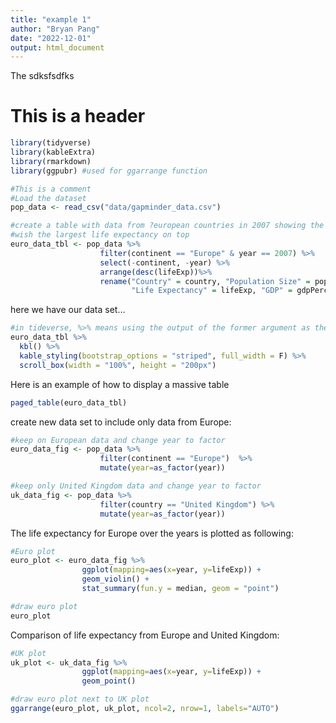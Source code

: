 ```yaml
---
title: "example 1"
author: "Bryan Pang"
date: "2022-12-01"
output: html_document
---
```


The sdksfsdfks

# This is a header

```r
library(tidyverse)
library(kableExtra)
library(rmarkdown)
library(ggpubr) #used for ggarrange function 

#This is a comment
#Load the dataset
pop_data <- read_csv("data/gapminder_data.csv")

#create a table with data from ?european countries in 2007 showing the countries
#wish the largest life expectancy on top
euro_data_tbl <- pop_data %>% 
                    filter(continent == "Europe" & year == 2007) %>%
                    select(-continent, -year) %>% 
                    arrange(desc(lifeExp))%>%
                    rename("Country" = country, "Population Size" = pop,
                           "Life Expectancy" = lifeExp, "GDP" = gdpPercap)

```

here we have our data set...

```r
#in tideverse, %>% means using the output of the former argument as the input of the next
euro_data_tbl %>%
  kbl() %>%
  kable_styling(bootstrap_options = "striped", full_width = F) %>% 
  scroll_box(width = "100%", height = "200px")
```
Here is an example of how to display a massive table 

```r
paged_table(euro_data_tbl)
```

create new data set to include only data from Europe:

```r
#keep on European data and change year to factor
euro_data_fig <- pop_data %>% 
                    filter(continent == "Europe")  %>% 
                    mutate(year=as_factor(year))

#keep only United Kingdom data and change year to factor
uk_data_fig <- pop_data %>%
                    filter(country == "United Kingdom") %>%
                    mutate(year=as_factor(year))

```

The life expectancy for Europe over the years is plotted as following:

```r
#Euro plot
euro_plot <- euro_data_fig %>%
                ggplot(mapping=aes(x=year, y=lifeExp)) +
                geom_violin() +
                stat_summary(fun.y = median, geom = "point")

#draw euro plot
euro_plot

```

Comparison of life expectancy from Europe and United Kingdom:

```r
#UK plot
uk_plot <- uk_data_fig %>%
                ggplot(mapping=aes(x=year, y=lifeExp)) +
                geom_point()

#draw euro plot next to UK plot
ggarrange(euro_plot, uk_plot, ncol=2, nrow=1, labels="AUTO")
```

